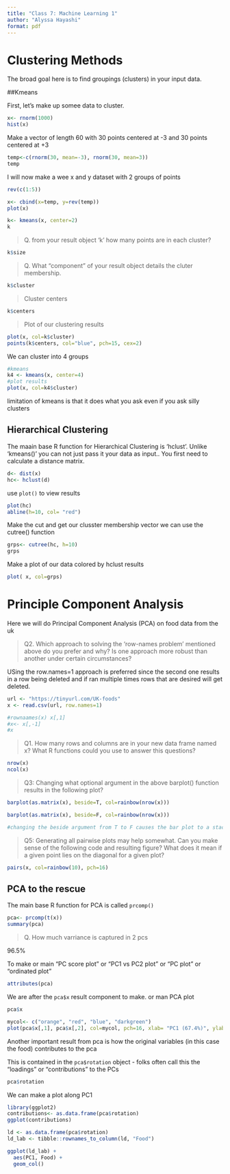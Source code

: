 ```yaml
---
title: "Class 7: Machine Learning 1"
author: "Alyssa Hayashi"
format: pdf
---
```


# Clustering Methods

The broad goal here is to find groupings (clusters) in your input data.

##Kmeans 

First, let's make up somee data to cluster.

```r
x<- rnorm(1000)
hist(x)
```

Make a vector of length 60 with 30 points centered at -3 and 30 points centered at +3
```r
temp<-c(rnorm(30, mean=-3), rnorm(30, mean=3))
temp

```

I will now make a wee x and y dataset with 2 groups of points 

```r
rev(c(1:5))
```

```r
x<- cbind(x=temp, y=rev(temp))
plot(x)

```

```r
k<- kmeans(x, center=2)
k
```

> Q. from your result object 'k' how many points are in each cluster?

```r
k$size
```

> Q. What "component" of your result object details the cluter membership.

```r
k$cluster
```

> Cluster centers

```r
k$centers
```

> Plot of our clustering results 

```r
plot(x, col=k$cluster)
points(k$centers, col="blue", pch=15, cex=2)
```

We can cluster into 4 groups 
```r
#kmeans
k4 <- kmeans(x, center=4)
#plot results 
plot(x, col=k4$cluster)
```

limitation of kmeans is that it does what you ask even if you ask silly clusters

## Hierarchical Clustering

The maain base R function for Hierarchical Clustering is 'hclust'. Unlike 'kmeans()' you can not just pass it your data as input.. You first need to calculate a distance matrix.


```r
d<- dist(x)
hc<- hclust(d)
```

use `plot()` to view results 

```r
plot(hc)
abline(h=10, col= "red")
```
Make the cut and get our clusster membership vector we can use the cutree() function

```r
grps<- cutree(hc, h=10)
grps
```

Make a plot of our data colored by hclust results

```r
plot( x, col=grps)
```

# Principle Component Analysis 

Here we will do Principal Component Analysis (PCA) on food data from the uk 

>Q2. Which approach to solving the ‘row-names problem’ mentioned above do you prefer and why? Is one approach more robust than another under certain circumstances?

USing the row.names=1 approach is preferred since the second one results in a row being deleted and if ran multiple times rows that are desired will get deleted. 

```r
url <- "https://tinyurl.com/UK-foods"
x <- read.csv(url, row.names=1)
```

```r
#rownaames(x) x[,1]
#x<- x[,-1]
#x
```

> Q1. How many rows and columns are in your new data frame named x? What R functions could you use to answer this questions?

```r
nrow(x)
ncol(x)
```

>Q3: Changing what optional argument in the above barplot() function results in the following plot?

```r
barplot(as.matrix(x), beside=T, col=rainbow(nrow(x)))
```

```r
barplot(as.matrix(x), beside=F, col=rainbow(nrow(x)))

#changing the beside argument from T to F causes the bar plot to a stacked bar plot. 
```

>Q5: Generating all pairwise plots may help somewhat. Can you make sense of the following code and resulting figure? What does it mean if a given point lies on the diagonal for a given plot?

```r
pairs(x, col=rainbow(10), pch=16)

```

## PCA to the rescue 

The main base R function for PCA is called `prcomp()`

```r
pca<- prcomp(t(x))
summary(pca)
```

> Q. How much varriance is captured in 2 pcs

 96.5%
 
 
 To make or main "PC score plot" or "PC1 vs PC2 plot" or "PC plot" or "ordinated plot"
 
```r
attributes(pca)
```
 
 We are after the `pca$x` result component to make. or man PCA plot 
 
```r
pca$x
```
 
```r
mycol<- c("orange", "red", "blue", "darkgreen")
plot(pca$x[,1], pca$x[,2], col=mycol, pch=16, xlab= "PC1 (67.4%)", ylab= "PC (29%)")
```
 
 Another important result from pca is how the original variables (in this case the food) contributes to the pca 
 
 This is contained in the `pca$rotation` object - folks often call this the "loadings" or "contributions" to the PCs
 
```r
pca$rotation
```
 
 We can make a plot along PC1
 
```r
library(ggplot2)
contributions<- as.data.frame(pca$rotation)
ggplot(contributions)
```
 
```r
ld <- as.data.frame(pca$rotation)
ld_lab <- tibble::rownames_to_column(ld, "Food")

ggplot(ld_lab) +
  aes(PC1, Food) +
  geom_col() 
```
 

 